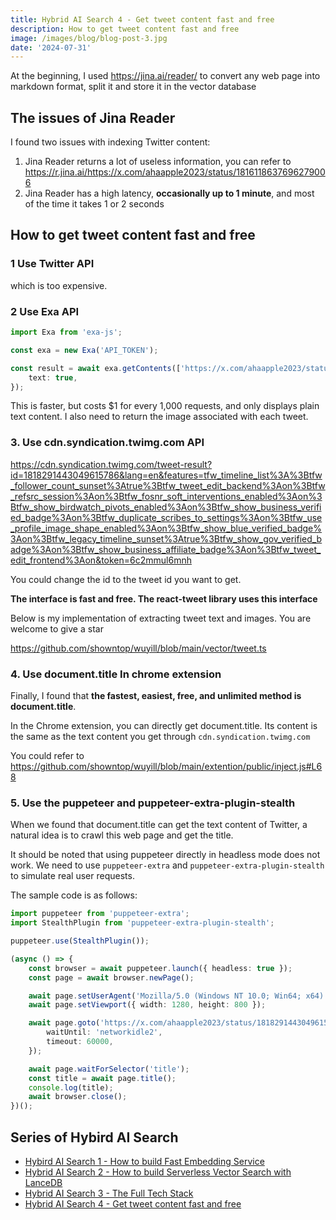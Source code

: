 ```yaml
---
title: Hybrid AI Search 4 - Get tweet content fast and free
description: How to get tweet content fast and free
image: /images/blog/blog-post-3.jpg
date: '2024-07-31'
---
```


At the beginning, I used https://jina.ai/reader/ to convert any web page into markdown format, split it and store it in the vector database

## The issues of Jina Reader

I found two issues with indexing Twitter content:

1. Jina Reader returns a lot of useless information, you can refer to https://r.jina.ai/https://x.com/ahaapple2023/status/1816118637696279006
2. Jina Reader has a high latency, **occasionally up to 1 minute**, and most of the time it takes 1 or 2 seconds

## How to get tweet content fast and free

### 1 Use Twitter API

which is too expensive.

### 2 Use Exa API

```ts
import Exa from 'exa-js';

const exa = new Exa('API_TOKEN');

const result = await exa.getContents(['https://x.com/ahaapple2023/status/1816118637696279006'], {
    text: true,
});
```

This is faster, but costs $1 for every 1,000 requests, and only displays plain text content. I also need to return the image associated with each tweet.

### 3. Use cdn.syndication.twimg.com API

https://cdn.syndication.twimg.com/tweet-result?id=1818291443049615786&lang=en&features=tfw_timeline_list%3A%3Btfw_follower_count_sunset%3Atrue%3Btfw_tweet_edit_backend%3Aon%3Btfw_refsrc_session%3Aon%3Btfw_fosnr_soft_interventions_enabled%3Aon%3Btfw_show_birdwatch_pivots_enabled%3Aon%3Btfw_show_business_verified_badge%3Aon%3Btfw_duplicate_scribes_to_settings%3Aon%3Btfw_use_profile_image_shape_enabled%3Aon%3Btfw_show_blue_verified_badge%3Aon%3Btfw_legacy_timeline_sunset%3Atrue%3Btfw_show_gov_verified_badge%3Aon%3Btfw_show_business_affiliate_badge%3Aon%3Btfw_tweet_edit_frontend%3Aon&token=6c2mmul6mnh

You could change the id to the tweet id you want to get.

**The interface is fast and free. The react-tweet library uses this interface**

Below is my implementation of extracting tweet text and images. You are welcome to give a star

https://github.com/showntop/wuyill/blob/main/vector/tweet.ts

### 4. Use document.title In chrome extension

Finally, I found that **the fastest, easiest, free, and unlimited method is document.title**.

In the Chrome extension, you can directly get document.title. Its content is the same as the text content you get through `cdn.syndication.twimg.com`

You could refer to https://github.com/showntop/wuyill/blob/main/extention/public/inject.js#L68

### 5. Use the puppeteer and puppeteer-extra-plugin-stealth

When we found that document.title can get the text content of Twitter, a natural idea is to crawl this web page and get the title.

It should be noted that using puppeteer directly in headless mode does not work. We need to use `puppeteer-extra` and `puppeteer-extra-plugin-stealth` to simulate real user requests.

The sample code is as follows:

```ts
import puppeteer from 'puppeteer-extra';
import StealthPlugin from 'puppeteer-extra-plugin-stealth';

puppeteer.use(StealthPlugin());

(async () => {
    const browser = await puppeteer.launch({ headless: true });
    const page = await browser.newPage();

    await page.setUserAgent('Mozilla/5.0 (Windows NT 10.0; Win64; x64) AppleWebKit/537.36 (KHTML, like Gecko) Chrome/91.0.4472.124 Safari/537.36');
    await page.setViewport({ width: 1280, height: 800 });

    await page.goto('https://x.com/ahaapple2023/status/1818291443049615786', {
        waitUntil: 'networkidle2',
        timeout: 60000,
    });

    await page.waitForSelector('title');
    const title = await page.title();
    console.log(title);
    await browser.close();
})();
```

## Series of Hybird AI Search

-   [Hybird AI Search 1 - How to build Fast Embedding Service](https://www.wuyill.com/blog/fast-local-embedding-service)
-   [Hybrid AI Search 2 - How to build Serverless Vector Search with LanceDB](https://www.wuyill.com/blog/serverless-vector-search-lancedb)
-   [Hybrid AI Search 3 - The Full Tech Stack](https://www.wuyill.com/blog/hybrid-ai-search-tech-stack)
-   [Hybrid AI Search 4 - Get tweet content fast and free](https://www.wuyill.com/blog/tweet-content-fast-free)
